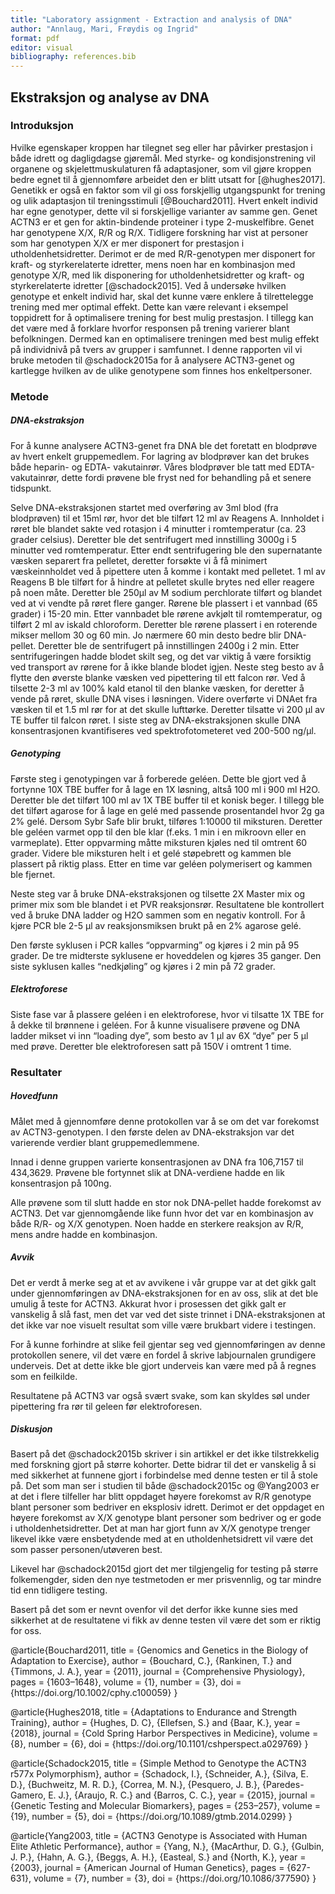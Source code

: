 ---
title: "Laboratory assignment - Extraction and analysis of DNA"
author: "Annlaug, Mari, Frøydis og Ingrid"
format: pdf
editor: visual
bibliography: references.bib
---

## Ekstraksjon og analyse av DNA

### Introduksjon

Hvilke egenskaper kroppen har tilegnet seg eller har påvirker prestasjon i både idrett og dagligdagse gjøremål. Med styrke- og kondisjonstrening vil organene og skjelettmuskulaturen få adaptasjoner, som vil gjøre kroppen bedre egnet til å gjennomføre arbeidet den er blitt utsatt for [@hughes2017]. Genetikk er også en faktor som vil gi oss forskjellig utgangspunkt for trening og ulik adaptasjon til treningsstimuli [@Bouchard2011]. Hvert enkelt individ har egne genotyper, dette vil si forskjellige varianter av samme gen. Genet ACTN3 er et gen for aktin-bindende proteiner i type 2-muskelfibre. Genet har genotypene X/X, R/R og R/X. Tidligere forskning har vist at personer som har genotypen X/X er mer disponert for prestasjon i utholdenhetsidretter. Derimot er de med R/R-genotypen mer disponert for kraft- og styrkerelaterte idretter, mens noen har en kombinasjon med genotype X/R, med lik disponering for utholdenhetsidretter og kraft- og styrkerelaterte idretter [@schadock2015]. Ved å undersøke hvilken genotype et enkelt individ har, skal det kunne være enklere å tilrettelegge trening med mer optimal effekt. Dette kan være relevant i eksempel toppidrett for å optimalisere trening for best mulig prestasjon. I tillegg kan det være med å forklare hvorfor responsen på trening varierer blant befolkningen. Dermed kan en optimalisere treningen med best mulig effekt på individnivå på tvers av grupper i samfunnet. I denne rapporten vil vi bruke metoden til @schadock2015a for å analysere ACTN3-genet og kartlegge hvilken av de ulike genotypene som finnes hos enkeltpersoner.

### Metode

##### DNA-ekstraksjon

For å kunne analysere ACTN3-genet fra DNA ble det foretatt en blodprøve av hvert enkelt gruppemedlem. For lagring av blodprøver kan det brukes både heparin- og EDTA- vakutainrør. Våres blodprøver ble tatt med EDTA-vakutainrør, dette fordi prøvene ble fryst ned for behandling på et senere tidspunkt.

Selve DNA-ekstraksjonen startet med overføring av 3ml blod (fra blodprøven) til et 15ml rør, hvor det ble tilført 12 ml av Reagens A. Innholdet i røret ble blandet sakte ved rotasjon i 4 minutter i romtemperatur (ca. 23 grader celsius). Deretter ble det sentrifugert med innstilling 3000g i 5 minutter ved romtemperatur. Etter endt sentrifugering ble den supernatante væsken separert fra pelletet, deretter forsøkte vi å få minimert væskeinnholdet ved å pipettere uten å komme i kontakt med pelletet. 1 ml av Reagens B ble tilført for å hindre at pelletet skulle brytes ned eller reagere på noen måte. Deretter ble 250μl av M sodium perchlorate tilført og blandet ved at vi vendte på røret flere ganger. Rørene ble plassert i et vannbad (65 grader) i 15-20 min. Etter vannbadet ble rørene avkjølt til romtemperatur, og tilført 2 ml av iskald chloroform. Deretter ble rørene plassert i en roterende mikser mellom 30 og 60 min. Jo nærmere 60 min desto bedre blir DNA-pellet. Deretter ble de sentrifugert på innstillingen 2400g i 2 min. Etter sentrifugeringen hadde blodet skilt seg, og det var viktig å være forsiktig ved transport av rørene for å ikke blande blodet igjen. Neste steg besto av å flytte den øverste blanke væsken ved pipettering til ett falcon rør. Ved å tilsette 2-3 ml av 100% kald etanol til den blanke væsken, for deretter å vende på røret, skulle DNA vises i løsningen. Videre overførte vi DNAet fra væsken til et 1.5 ml rør for at det skulle lufttørke. Deretter tilsatte vi 200 μl av TE buffer til falcon røret. I siste steg av DNA-ekstraksjonen skulle DNA konsentrasjonen kvantifiseres ved spektrofotometeret ved 200-500 ng/μl.

##### Genotyping

Første steg i genotypingen var å forberede geléen. Dette ble gjort ved å fortynne 10X TBE buffer for å lage en 1X løsning, altså 100 ml i 900 ml H2O. Deretter ble det tilført 100 ml av 1X TBE buffer til et konisk beger. I tillegg ble det tilført agarose for å lage en gelé med passende prosentandel hvor 2g ga 2% gelé. Dersom Sybr Safe blir brukt, tilføres 1:10000 til miksturen. Deretter ble geléen varmet opp til den ble klar (f.eks. 1 min i en mikroovn eller en varmeplate). Etter oppvarming måtte miksturen kjøles ned til omtrent 60 grader. Videre ble miksturen helt i et gelé støpebrett og kammen ble plassert på riktig plass. Etter en time var geléen polymerisert og kammen ble fjernet.

Neste steg var å bruke DNA-ekstraksjonen og tilsette 2X Master mix og primer mix som ble blandet i et PVR reaksjonsrør. Resultatene ble kontrollert ved å bruke DNA ladder og H2O sammen som en negativ kontroll. For å kjøre PCR ble 2-5 μl av reaksjonsmiksen brukt på en 2% agarose gelé.

Den første syklusen i PCR kalles "oppvarming" og kjøres i 2 min på 95 grader. De tre midterste syklusene er hoveddelen og kjøres 35 ganger. Den siste syklusen kalles "nedkjøling" og kjøres i 2 min på 72 grader.

##### Elektroforese

Siste fase var å plassere geléen i en elektroforese, hvor vi tilsatte 1X TBE for å dekke til brønnene i geléen. For å kunne visualisere prøvene og DNA ladder mikset vi inn "loading dye", som besto av 1 μl av 6X "dye" per 5 μl med prøve. Deretter ble elektroforesen satt på 150V i omtrent 1 time.

### Resultater

##### Hovedfunn

Målet med å gjennomføre denne protokollen var å se om det var forekomst av ACTN3-genotypen. I den første delen av DNA-ekstraksjon var det varierende verdier blant gruppemedlemmene.

Innad i denne gruppen varierte konsentrasjonen av DNA fra 106,7157 til 434,3629. Prøvene ble fortynnet slik at DNA-verdiene hadde en lik konsentrasjon på 100ng.

Alle prøvene som til slutt hadde en stor nok DNA-pellet hadde forekomst av ACTN3. Det var gjennomgående like funn hvor det var en kombinasjon av både R/R- og X/X genotypen. Noen hadde en sterkere reaksjon av R/R, mens andre hadde en kombinasjon.

##### Avvik

Det er verdt å merke seg at et av avvikene i vår gruppe var at det gikk galt under gjennomføringen av DNA-ekstraksjonen for en av oss, slik at det ble umulig å teste for ACTN3. Akkurat hvor i prosessen det gikk galt er vanskelig å slå fast, men det var ved det siste trinnet i DNA-ekstraksjonen at det ikke var noe visuelt resultat som ville være brukbart videre i testingen.

For å kunne forhindre at slike feil gjentar seg ved gjennomføringen av denne protokollen senere, vil det være en fordel å skrive labjournalen grundigere underveis. Det at dette ikke ble gjort underveis kan være med på å regnes som en feilkilde.

Resultatene på ACTN3 var også svært svake, som kan skyldes søl under pipettering fra rør til geleen før elektroforesen.

##### Diskusjon

Basert på det @schadock2015b skriver i sin artikkel er det ikke tilstrekkelig med forskning gjort på større kohorter. Dette bidrar til det er vanskelig å si med sikkerhet at funnene gjort i forbindelse med denne testen er til å stole på. Det som man ser i studien til både @schadock2015c og @Yang2003 er at det i flere tilfeller har blitt oppdaget høyere forekomst av R/R genotype blant personer som bedriver en eksplosiv idrett. Derimot er det oppdaget en høyere forekomst av X/X genotype blant personer som bedriver og er gode i utholdenhetsidretter. Det at man har gjort funn av X/X genotype trenger likevel ikke være ensbetydende med at en utholdenhetsidrett vil være det som passer personen/utøveren best.

Likevel har @schadock2015d gjort det mer tilgjengelig for testing på større folkemengder, siden den nye testmetoden er mer prisvennlig, og tar mindre tid enn tidligere testing.

Basert på det som er nevnt ovenfor vil det derfor ikke kunne sies med sikkerhet at de resultatene vi fikk av denne testen vil være det som er riktig for oss.

@article{Bouchard2011,
title = {Genomics and Genetics in the Biology of Adaptation to Exercise},
author = {Bouchard, C.}, {Rankinen, T.} and {Timmons, J. A.},
year = {2011}, 
journal = {Comprehensive Physiology},
pages = {1603–1648},
volume = {1},
number = {3},
doi = {https://doi.org/10.1002/cphy.c100059}
}

@article{Hughes2018,
title = {Adaptations to Endurance and Strength Training},
author = {Hughes, D. C}, {Ellefsen, S.} and {Baar, K.},
year = {2018}, 
journal = {Cold Spring Harbor Perspectives in Medicine},
volume = {8},
number = {6},
doi = {https://doi.org/10.1101/cshperspect.a029769}
}

@article{Schadock2015,
title = {Simple Method to Genotype the ACTN3 r577x Polymorphism},
author = {Schadock, I.}, {Schneider, A.}, {Silva, E. D.}, {Buchweitz, M. R. D.}, {Correa, M. N.}, {Pesquero, J. B.}, {Paredes-Gamero, E. J.}, {Araujo, R. C.} and {Barros, C. C.},
year = {2015}, 
journal = {Genetic Testing and Molecular Biomarkers},
pages = {253–257},
volume = {19},
number = {5},
doi = {https://doi.org/10.1089/gtmb.2014.0299}
}

@article{Yang2003,
title = {ACTN3 Genotype is Associated with Human Elite Athletic Performance},
author = {Yang, N.}, {MacArthur, D. G.}, {Gulbin, J. P.}, {Hahn, A. G.}, {Beggs, A. H.}, {Easteal, S.} and {North, K.},
year = {2003}, 
journal = {American Journal of Human Genetics},
pages = {627-631},
volume = {7},
number = {3},
doi = {https://doi.org/10.1086/377590}
}                                                                                                       
